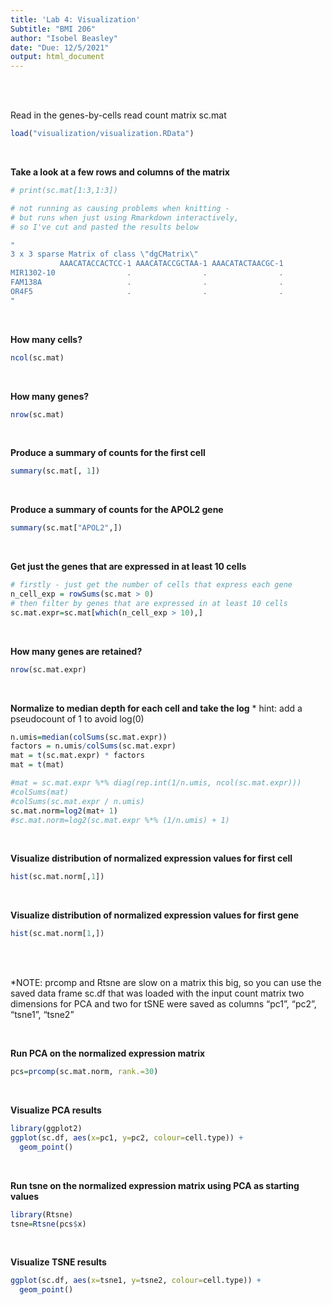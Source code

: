 ```yaml
---
title: 'Lab 4: Visualization'
Subtitle: "BMI 206"
author: "Isobel Beasley"
date: "Due: 12/5/2021"
output: html_document
---
```

<br>
<br>


Read in the genes-by-cells read count matrix sc.mat
```r
load("visualization/visualization.RData")
```
<br>

__Take a look at a few rows and columns of the matrix__
```r

# print(sc.mat[1:3,1:3])

# not running as causing problems when knitting - 
# but runs when just using Rmarkdown interactively, 
# so I've cut and pasted the results below

"
3 x 3 sparse Matrix of class \"dgCMatrix\"
           AAACATACCACTCC-1 AAACATACCGCTAA-1 AAACATACTAACGC-1
MIR1302-10                .                .                .
FAM138A                   .                .                .
OR4F5                     .                .                .
"
```
<br>

__How many cells?__
```r
ncol(sc.mat)
```
<br>

__How many genes?__
```r
nrow(sc.mat)
```
<br>

__Produce a summary of counts for the first cell__
```r
summary(sc.mat[, 1])
```
<br>

__Produce a summary of counts for the APOL2 gene__
```r
summary(sc.mat["APOL2",])
```
<br>

__Get just the genes that are expressed in at least 10 cells__
```r
# firstly - just get the number of cells that express each gene
n_cell_exp = rowSums(sc.mat > 0)
# then filter by genes that are expressed in at least 10 cells
sc.mat.expr=sc.mat[which(n_cell_exp > 10),]
```
<br>

__How many genes are retained?__
```r
nrow(sc.mat.expr) 
```
<br>

__Normalize to median depth for each cell and take the log__
* hint: add a pseudocount of 1 to avoid log(0)
```r
n.umis=median(colSums(sc.mat.expr))
factors = n.umis/colSums(sc.mat.expr)
mat = t(sc.mat.expr) * factors
mat = t(mat)

#mat = sc.mat.expr %*% diag(rep.int(1/n.umis, ncol(sc.mat.expr))) 
#colSums(mat)
#colSums(sc.mat.expr / n.umis)
sc.mat.norm=log2(mat+ 1)
#sc.mat.norm=log2(sc.mat.expr %*% (1/n.umis) + 1)
```
<br>

__Visualize distribution of normalized expression values for first cell__
```r
hist(sc.mat.norm[,1])
```
<br>

__Visualize distribution of normalized expression values for first gene__
```r
hist(sc.mat.norm[1,])
```
<br>
<br>


*NOTE: prcomp and Rtsne are slow on a matrix this big, so you can use the saved data frame sc.df that was loaded with the input count matrix two dimensions for PCA and two for tSNE were saved as columns "pc1", "pc2", "tsne1", "tsne2" 

<br>

__Run PCA on the normalized expression matrix__
```r
pcs=prcomp(sc.mat.norm, rank.=30)
```
<br>

__Visualize PCA results__
```r
library(ggplot2)
ggplot(sc.df, aes(x=pc1, y=pc2, colour=cell.type)) + 
  geom_point()
```
<br>

__Run tsne on the normalized expression matrix using PCA as starting values__
```r
library(Rtsne)
tsne=Rtsne(pcs$x)
```
<br>

__Visualize TSNE results__
```r
ggplot(sc.df, aes(x=tsne1, y=tsne2, colour=cell.type)) + 
  geom_point()
```


